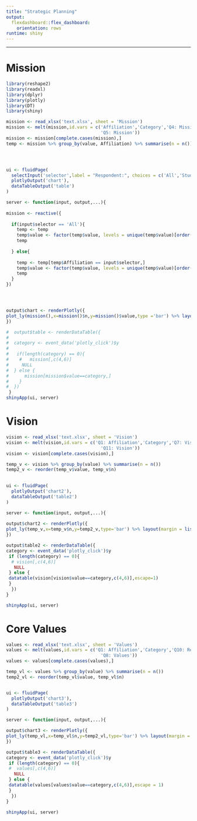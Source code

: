 ```yaml
---
title: "Strategic Planning"
output: 
  flexdashboard::flex_dashboard:
    orientation: rows
runtime: shiny
---
```


-----------------------------------------------------------------------

# Mission


```r

library(reshape2)
library(readxl)
library(dplyr)
library(plotly)
library(DT)
library(shiny)

mission <- read_xlsx('text.xlsx', sheet = 'Mission')
mission <- melt(mission,id.vars = c('Affiliation','Category','Q4: Mission relevant',
                                    'Q5: Mission'))
mission <- mission[complete.cases(mission),]
temp <- mission %>% group_by(value, Affiliation) %>% summarise(n = n())




ui <- fluidPage(
  selectInput('selector',label = "Respondent:", choices = c('All','Student','Faculty','Staff', 'Alumni'), selected = "All"),
  plotlyOutput('chart'),
  dataTableOutput('table')
)

server <- function(input, output,...){
  
mission <- reactive({
  
  if(input$selector == 'All'){
    temp <- temp  
    temp$value <- factor(temp$value, levels = unique(temp$value)[order(temp$n, decreasing = FALSE)])
    temp
    
  } else{
    
    temp <- temp[temp$Affiliation == input$selector,]
    temp$value <- factor(temp$value, levels = unique(temp$value)[order(temp$n, decreasing = FALSE)])
    temp
  }
})  




output$chart <- renderPlotly({
plot_ly(mission(),x=mission()$n,y=mission()$value,type ='bar') %>% layout(margin = list(l = 200, pad = 4), font=list(size=12))
})

#  output$table <- renderDataTable({
#    
#  category <- event_data('plotly_click')$y
#  
#   if(length(category) == 0){
#    #   mission[,c(4,6)] 
#     NULL
#  } else {
#      mission[mission$value==category,]
#    }
#  })
 }
shinyApp(ui, server)

```


# Vision


```r

vision <- read_xlsx('text.xlsx', sheet = 'Vision')
vision <- melt(vision,id.vars = c('Q1: Affiliation','Category','Q7: Vision relevant',
                                    'Q11: Vision'))
vision <- vision[complete.cases(vision),]

temp_v <- vision %>% group_by(value) %>% summarise(n = n())
temp2_v <- reorder(temp_v$value, temp_v$n)
  

ui <- fluidPage(
  plotlyOutput('chart2'),
  dataTableOutput('table2')
)

server <- function(input, output,...){
  
output$chart2 <- renderPlotly({
plot_ly(temp_v,x=temp_v$n,y=temp2_v,type='bar') %>% layout(margin = list(l = 200, pad = 4), font=list(size=12))
})

output$table2 <- renderDataTable({
category <- event_data('plotly_click')$y
 if (length(category) == 0){
  # vision[,c(4,6)]
   NULL
 } else {
 datatable(vision[vision$value==category,c(4,6)],escape=1)
 }
  })
}

shinyApp(ui, server)

```


# Core Values


```r


values <- read_xlsx('text.xlsx', sheet = 'Values')
values <- melt(values,id.vars = c('Q1: Affiliation','Category','Q10: Relavant',
                                    'Q8: Values'))
values <- values[complete.cases(values),]

temp_vl <- values %>% group_by(value) %>% summarise(n = n())
temp2_vl <- reorder(temp_vl$value, temp_vl$n)


ui <- fluidPage(
  plotlyOutput('chart3'),
  dataTableOutput('table3')
)

server <- function(input, output,...){

output$chart3 <- renderPlotly({
plot_ly(temp_vl,x=temp_vl$n,y=temp2_vl,type='bar') %>% layout(margin = list(l = 200, pad = 4), font=list(size=12))
})

output$table3 <- renderDataTable({
category <- event_data('plotly_click')$y
 if (length(category) == 0){
 #  values[,c(4,6)]
   NULL
 } else {
 datatable(values[values$value==category,c(4,6)],escape = 1)
 }
  })
}

shinyApp(ui, server)

```

